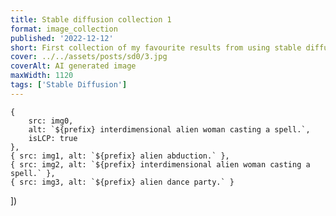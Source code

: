 ```yaml
---
title: Stable diffusion collection 1
format: image_collection
published: '2022-12-12'
short: First collection of my favourite results from using stable diffusion.
cover: ../../assets/posts/sd0/3.jpg
coverAlt: AI generated image
maxWidth: 1120
tags: ['Stable Diffusion']
---
```







	{
		src: img0,
		alt: `${prefix} interdimensional alien woman casting a spell.`,
		isLCP: true
	},
	{ src: img1, alt: `${prefix} alien abduction.` },
	{ src: img2, alt: `${prefix} interdimensional alien woman casting a spell.` },
	{ src: img3, alt: `${prefix} alien dance party.` }
])

<ImageGallery gallery={optimisedGallery} client:load />
